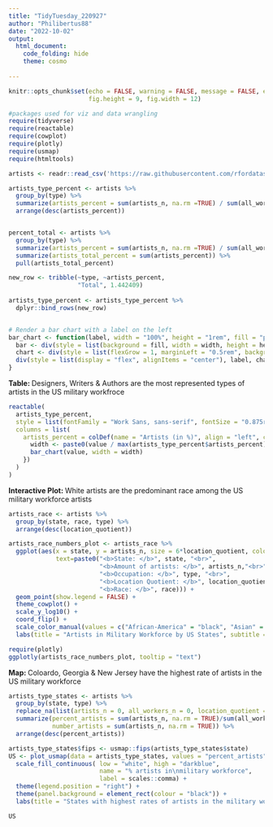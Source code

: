```yaml
---
title: "TidyTuesday_220927"
author: "Philibertus88"
date: "2022-10-02"
output: 
  html_document:
    code_folding: hide
    theme: cosmo
    
---
```


```r
knitr::opts_chunk$set(echo = FALSE, warning = FALSE, message = FALSE, error = FALSE,
                      fig.height = 9, fig.width = 12)
```


```r
#packages used for viz and data wrangling
require(tidyverse)
require(reactable)
require(cowplot)
require(plotly)
require(usmap)
require(htmltools)
```


```r
artists <- readr::read_csv('https://raw.githubusercontent.com/rfordatascience/tidytuesday/master/data/2022/2022-09-27/artists.csv')

artists_type_percent <- artists %>%
  group_by(type) %>%
  summarize(artists_percent = sum(artists_n, na.rm =TRUE) / sum(all_workers_n, na.rm =TRUE) * 100) %>%
  arrange(desc(artists_percent))


percent_total <- artists %>%
  group_by(type) %>%
  summarize(artists_percent = sum(artists_n, na.rm =TRUE) / sum(all_workers_n, na.rm =TRUE) * 100) %>%
  summarize(artists_total_percent = sum(artists_percent)) %>%
  pull(artists_total_percent)

new_row <- tribble(~type, ~artists_percent,
                   "Total", 1.442409)
  
artists_type_percent <- artists_type_percent %>%
  dplyr::bind_rows(new_row)


# Render a bar chart with a label on the left
bar_chart <- function(label, width = "100%", height = "1rem", fill = "purple", background = NULL) {
  bar <- div(style = list(background = fill, width = width, height = height))
  chart <- div(style = list(flexGrow = 1, marginLeft = "0.5rem", background = background), bar)
  div(style = list(display = "flex", alignItems = "center"), label, chart)
}

```

**Table: ** Designers, Writers & Authors are the most represented types of artists in the US military workfroce
```r
reactable(
  artists_type_percent,
  style = list(fontFamily = "Work Sans, sans-serif", fontSize = "0.875rem"),
  columns = list(
    artists_percent = colDef(name = "Artists (in %)", align = "left", cell = function(value) {
      width <- paste0(value / max(artists_type_percent$artists_percent) * 100, "%")
      bar_chart(value, width = width)
    })
  )
)
```




**Interactive Plot: ** White artists are the predominant race among the US military workforce artists
```r
artists_race <- artists %>%
  group_by(state, race, type) %>%
  arrange(desc(location_quotient))

artists_race_numbers_plot <- artists_race %>%
  ggplot(aes(x = state, y = artists_n, size = 6*location_quotient, color = race,
             text=paste0("<b>State: </b>", state, "<br>",
                         "<b>Amount of artists: </b>", artists_n,"<br>",
                         "<b>Occupation: </b>", type, "<br>",
                         "<b>Location Quotient: </b>", location_quotient, "<br>",
                         "<b>Race: </b>", race))) +
  geom_point(show.legend = FALSE) +
  theme_cowplot() +
  scale_y_log10() +
  coord_flip() +
  scale_color_manual(values = c("African-America" = "black", "Asian" = "gold", "Hispanic" = "firebrick", "White" = "dodgerblue", "Other" = "grey30")) +
  labs(title = "Artists in Military Workforce by US States", subtitle = "Artists in US Military Workforce are predominantly White", x = "", y = "Number of Artists in US Military Workforce (log10)") 

require(plotly)  
ggplotly(artists_race_numbers_plot, tooltip = "text")
```




**Map: **Coloardo, Georgia & New Jersey have the highest rate of artists in the US military workforce
```r
artists_type_states <- artists %>%
  group_by(state, type) %>%
  replace_na(list(artists_n = 0, all_workers_n = 0, location_quotient = 0)) %>%
  summarize(percent_artists = sum(artists_n, na.rm = TRUE)/sum(all_workers_n, na.rm = TRUE) * 100,
            number_artists = sum(artists_n, na.rm = TRUE)) %>%
  arrange(desc(percent_artists))

artists_type_states$fips <- usmap::fips(artists_type_states$state)
US <- plot_usmap(data = artists_type_states, values = "percent_artists",  color = "black", labels=TRUE) + 
  scale_fill_continuous( low = "white", high = "darkblue", 
                         name = "% artists in\nmilitary workforce",
                         label = scales::comma) + 
  theme(legend.position = "right") + 
  theme(panel.background = element_rect(colour = "black")) + 
  labs(title = "States with highest rates of artists in the military workforce")

US
```


